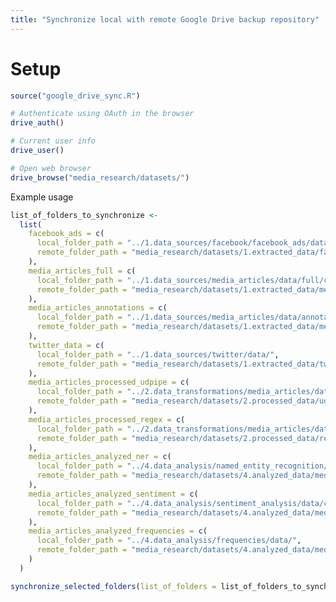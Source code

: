 ```yaml
---
title: "Synchronize local with remote Google Drive backup repository"
---
```


# Setup
```r
source("google_drive_sync.R")

# Authenticate using OAuth in the browser
drive_auth()

# Current user info
drive_user()

# Open web browser
drive_browse("media_research/datasets/")

```


Example usage
```r
list_of_folders_to_synchronize <-
  list(
    facebook_ads = c(
      local_folder_path = "../1.data_sources/facebook/facebook_ads/data/",
      remote_folder_path = "media_research/datasets/1.extracted_data/facebook/ads/"
    ),
    media_articles_full = c(
      local_folder_path = "../1.data_sources/media_articles/data/full/chunks/",
      remote_folder_path = "media_research/datasets/1.extracted_data/media/full/chunks/"
    ),
    media_articles_annotations = c(
      local_folder_path = "../1.data_sources/media_articles/data/annotations/chunks/",
      remote_folder_path = "media_research/datasets/1.extracted_data/media/annotations/chunks/"
    ),
    twitter_data = c(
      local_folder_path = "../1.data_sources/twitter/data/",
      remote_folder_path = "media_research/datasets/1.extracted_data/twitter/data/"
    ),
    media_articles_processed_udpipe = c(
      local_folder_path = "../2.data_transformations/media_articles/data/udpipe_processed/chunks/",
      remote_folder_path = "media_research/datasets/2.processed_data/udpipe_processed/chunks/"
    ),
    media_articles_processed_regex = c(
      local_folder_path = "../2.data_transformations/media_articles/data/regex_processed/chunks/",
      remote_folder_path = "media_research/datasets/2.processed_data/regex_processed/chunks/"
    ),
    media_articles_analyzed_ner = c(
      local_folder_path = "../4.data_analysis/named_entity_recognition/data/chunks/",
      remote_folder_path = "media_research/datasets/4.analyzed_data/media/ner/chunks/"
    ),
    media_articles_analyzed_sentiment = c(
      local_folder_path = "../4.data_analysis/sentiment_analysis/data/chunks/",
      remote_folder_path = "media_research/datasets/4.analyzed_data/media/sentiment/chunks/"
    ),
    media_articles_analyzed_frequencies = c(
      local_folder_path = "../4.data_analysis/frequencies/data/",
      remote_folder_path = "media_research/datasets/4.analyzed_data/media/frequencies/"
    )
  )

synchronize_selected_folders(list_of_folders = list_of_folders_to_synchronize)


```

